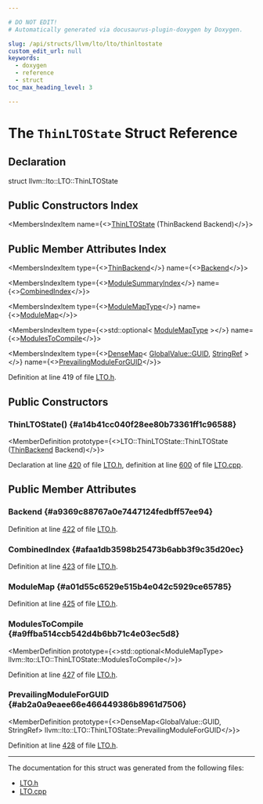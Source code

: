 ```yaml
---

# DO NOT EDIT!
# Automatically generated via docusaurus-plugin-doxygen by Doxygen.

slug: /api/structs/llvm/lto/lto/thinltostate
custom_edit_url: null
keywords:
  - doxygen
  - reference
  - struct
toc_max_heading_level: 3

---
```





# The `ThinLTOState` Struct Reference

<DoxygenPage pluginConfig={pluginConfig}>



## Declaration

<CodeBlock>struct llvm::lto::LTO::ThinLTOState</CodeBlock>

## Public Constructors Index

<MembersIndex>

<MembersIndexItem
  name={<><a href="#a14b41cc040f28ee80b73361ff1c96588">ThinLTOState</a> (ThinBackend Backend)</>}>
</MembersIndexItem>

</MembersIndex>

## Public Member Attributes Index

<MembersIndex>

<MembersIndexItem
  type={<><a href="/docs/api/structs/llvm/lto/thinbackend">ThinBackend</a></>}
  name={<><a href="#a9369c88767a0e7447124fedbff57ee94">Backend</a></>}>
</MembersIndexItem>

<MembersIndexItem
  type={<><a href="/docs/api/classes/llvm/modulesummaryindex">ModuleSummaryIndex</a></>}
  name={<><a href="#afaa1db3598b25473b6abb3f9c35d20ec">CombinedIndex</a></>}>
</MembersIndexItem>

<MembersIndexItem
  type={<><a href="/docs/api/classes/llvm/mapvector">ModuleMapType</a></>}
  name={<><a href="#a01d55c6529e515b4e042c5929ce65785">ModuleMap</a></>}>
</MembersIndexItem>

<MembersIndexItem
  type={<>std::optional&lt; <a href="/docs/api/classes/llvm/mapvector">ModuleMapType</a> &gt;</>}
  name={<><a href="#a9ffba514ccb542d4b6bb71c4e03ec5d8">ModulesToCompile</a></>}>
</MembersIndexItem>

<MembersIndexItem
  type={<><a href="/docs/api/classes/llvm/densemap">DenseMap</a>&lt; <a href="/docs/api/classes/llvm/globalvalue/#a3af0428ec6e48cb2f05c199b7b9f7e07">GlobalValue::GUID</a>, <a href="/docs/api/classes/llvm/stringref">StringRef</a> &gt;</>}
  name={<><a href="#ab2a0a9eaee66e466449386b8961d7506">PrevailingModuleForGUID</a></>}>
</MembersIndexItem>

</MembersIndex>


Definition at line 419 of file <a href="/docs/api/files/include/include/llvm/include/llvm/lto/lto-h">LTO.h</a>.

<SectionDefinition>

## Public Constructors

### ThinLTOState() {#a14b41cc040f28ee80b73361ff1c96588}

<MemberDefinition
  prototype={<>LTO::ThinLTOState::ThinLTOState (<a href="/docs/api/structs/llvm/lto/thinbackend">ThinBackend</a> Backend)</>}>

Declaration at line <a href="/docs/api/files/include/include/llvm/include/llvm/lto/lto-h/#l00420">420</a> of file <a href="/docs/api/files/include/include/llvm/include/llvm/lto/lto-h">LTO.h</a>, definition at line <a href="/docs/api/files/lib/lib/lto/lto-cpp/#l00600">600</a> of file <a href="/docs/api/files/lib/lib/lto/lto-cpp">LTO.cpp</a>.
</MemberDefinition>

</SectionDefinition>

<SectionDefinition>

## Public Member Attributes

### Backend {#a9369c88767a0e7447124fedbff57ee94}

<MemberDefinition
  prototype="ThinBackend llvm::lto::LTO::ThinLTOState::Backend">

Definition at line <a href="/docs/api/files/include/include/llvm/include/llvm/lto/lto-h/#l00422">422</a> of file <a href="/docs/api/files/include/include/llvm/include/llvm/lto/lto-h">LTO.h</a>.
</MemberDefinition>

### CombinedIndex {#afaa1db3598b25473b6abb3f9c35d20ec}

<MemberDefinition
  prototype="ModuleSummaryIndex llvm::lto::LTO::ThinLTOState::CombinedIndex">

Definition at line <a href="/docs/api/files/include/include/llvm/include/llvm/lto/lto-h/#l00423">423</a> of file <a href="/docs/api/files/include/include/llvm/include/llvm/lto/lto-h">LTO.h</a>.
</MemberDefinition>

### ModuleMap {#a01d55c6529e515b4e042c5929ce65785}

<MemberDefinition
  prototype="ModuleMapType llvm::lto::LTO::ThinLTOState::ModuleMap">

Definition at line <a href="/docs/api/files/include/include/llvm/include/llvm/lto/lto-h/#l00425">425</a> of file <a href="/docs/api/files/include/include/llvm/include/llvm/lto/lto-h">LTO.h</a>.
</MemberDefinition>

### ModulesToCompile {#a9ffba514ccb542d4b6bb71c4e03ec5d8}

<MemberDefinition
  prototype={<>std::optional&lt;ModuleMapType&gt; llvm::lto::LTO::ThinLTOState::ModulesToCompile</>}>

Definition at line <a href="/docs/api/files/include/include/llvm/include/llvm/lto/lto-h/#l00427">427</a> of file <a href="/docs/api/files/include/include/llvm/include/llvm/lto/lto-h">LTO.h</a>.
</MemberDefinition>

### PrevailingModuleForGUID {#ab2a0a9eaee66e466449386b8961d7506}

<MemberDefinition
  prototype={<>DenseMap&lt;GlobalValue::GUID, StringRef&gt; llvm::lto::LTO::ThinLTOState::PrevailingModuleForGUID</>}>

Definition at line <a href="/docs/api/files/include/include/llvm/include/llvm/lto/lto-h/#l00428">428</a> of file <a href="/docs/api/files/include/include/llvm/include/llvm/lto/lto-h">LTO.h</a>.
</MemberDefinition>

</SectionDefinition>

<hr/>

The documentation for this struct was generated from the following files:

<ul>
<li><a href="/docs/api/files/include/include/llvm/include/llvm/lto/lto-h">LTO.h</a></li>
<li><a href="/docs/api/files/lib/lib/lto/lto-cpp">LTO.cpp</a></li>
</ul>

</DoxygenPage>
